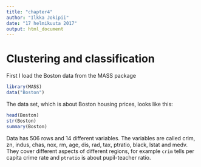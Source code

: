 ```yaml
---
title: "chapter4"
author: "Ilkka Jokipii"
date: "17 helmikuuta 2017"
output: html_document
---
```



# Clustering and classification


First I load the Boston data from the MASS package

```r
library(MASS)
data("Boston")
```

The data set, which is about Boston housing prices, looks like this:

```r
head(Boston)
str(Boston)
summary(Boston)

```
Data has 506 rows and 14 different variables. The variables are called crim, zn, indus, chas, nox, rm, age, dis, rad, tax, ptratio, black, lstat and medv. They cover different aspects of different regions, for example `crim` tells per capita crime rate and `ptratio` is about pupil-teacher ratio.
